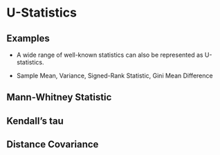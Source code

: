 
# U-Statistics {#ustat}



## Examples

* A wide range of well-known statistics can also be represented as U-statistics.

* Sample Mean, Variance, Signed-Rank Statistic, Gini Mean Difference

## Mann-Whitney Statistic

## Kendall's tau

## Distance Covariance


